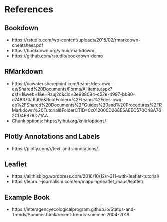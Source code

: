# References {-}

## Bookdown

* https://rstudio.com/wp-content/uploads/2015/02/rmarkdown-cheatsheet.pdf  
* https://bookdown.org/yihui/rmarkdown/  
* https://github.com/rstudio/bookdown-demo  

## RMarkdown

* https://cawater.sharepoint.com/teams/des-owq-ee/Shared%20Documents/Forms/AllItems.aspx?csf=1&web=1&e=Rzuj2c&cid=3e988094-c52e-4997-bb80-d748370a6d0e&RootFolder=%2Fteams%2Fdes-owq-ee%2FShared%20Documents%2FGuides%20and%20Procedures%2FRMarkdown%20Tutorial&FolderCTID=0x012000D268E5AEEC570C48A762CD4EB78D71AA 
* Chunk options: https://yihui.org/knitr/options/

## Plotly Annotations and Labels

* https://plotly.com/r/text-and-annotations/ 

## Leaflet 
* https://allthisblog.wordpress.com/2016/10/12/r-311-with-leaflet-tutorial/
* https://learn.r-journalism.com/en/mapping/leaflet_maps/leaflet/

## Example Book

* https://interagencyecologicalprogram.github.io/Status-and-Trends/Summer.html#recent-trends-summer-2004-2018